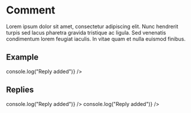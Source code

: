 
<Meta title="Components/Comment" component={Comment} />

# Comment

Lorem ipsum dolor sit amet, consectetur adipiscing elit. Nunc hendrerit turpis sed lacus pharetra gravida tristique ac ligula. Sed venenatis condimentum lorem feugiat iaculis. In vitae quam et nulla euismod finibus.

## Example

<Canvas>
  <Story name="Primary">
    <Comment
      comment={{
        id: "1",
        author: "Jane Doe",
        datePosted: "Today at 15:43",
        text: "Lorem ipsum dolor sit amet, consectetur adipiscing elit.",
      }}
      onAddReply={() => console.log("Reply added")}
    />
  </Story>
</Canvas>

## Replies

<Canvas>
  <Story name="Single reply">
    <Comment
      comment={{
        id: "1",
        author: "Jane Doe",
        datePosted: "Today at 15:43",
        text: "Lorem ipsum dolor sit amet, consectetur adipiscing elit.",
      }}
      replies={[
        {
          id: "1.1",
          author: "Joe Bloggs",
          datePosted: "Today at 16:22",
          text:
            "Nunc hendrerit turpis sed lacus pharetra gravida tristique ac ligula.",
          dateModified: "Today at 17:01",
        },
      ]}
      onAddReply={() => console.log("Reply added")}
    />
  </Story>
</Canvas>

<Canvas>
  <Story name="Multiple replies">
    <Comment
      comment={{
        id: "1",
        author: "Jane Doe",
        datePosted: "Today at 15:43",
        text: "Lorem ipsum dolor sit amet, consectetur adipiscing elit.",
      }}
      replies={[
        {
          id: "1.1",
          author: "Joe Bloggs",
          datePosted: "Today at 16:22",
          text:
            "Nunc hendrerit turpis sed lacus pharetra gravida tristique ac ligula.",
          dateModified: "Today at 17:01",
        },
        {
          id: "1.2",
          author: "Jane Doe",
          datePosted: "Today at 18:43",
          text: "Sed venenatis condimentum lorem feugiat iaculis.",
        },
      ]}
      onAddReply={() => console.log("Reply added")}
    />
  </Story>
</Canvas>
